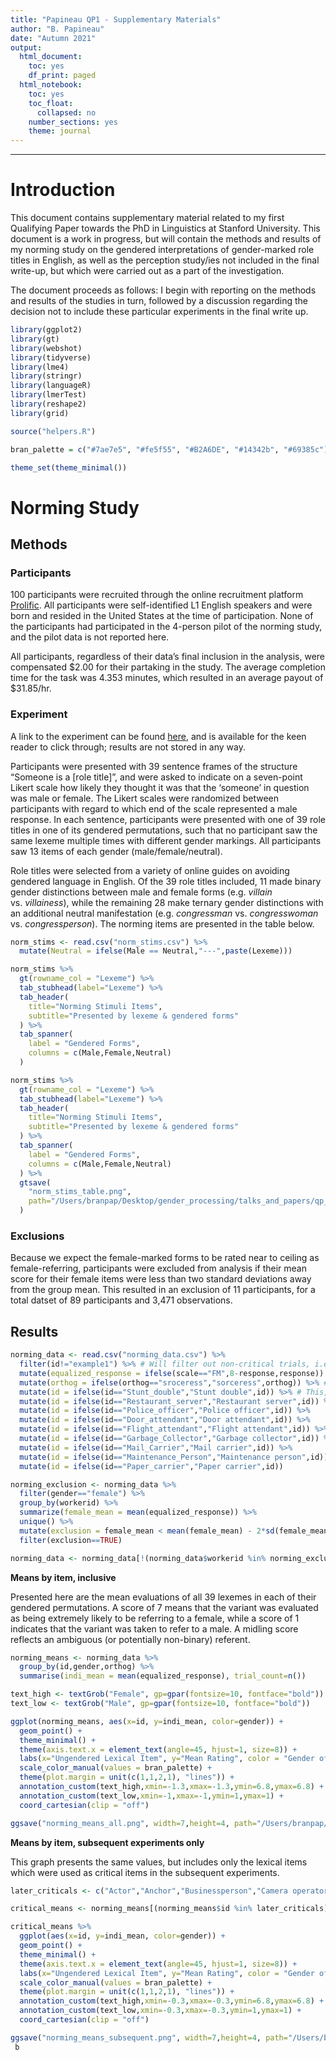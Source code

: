 ```yaml
---
title: "Papineau QP1 - Supplementary Materials"
author: "B. Papineau"
date: "Autumn 2021"
output:
  html_document:
    toc: yes
    df_print: paged
  html_notebook:
    toc: yes
    toc_float:
      collapsed: no
    number_sections: yes
    theme: journal
---
```

---

# Introduction

This document contains supplementary material related to my first Qualifying Paper towards the PhD in Linguistics at Stanford University. This document is a work in progress, but will contain the methods and results of my norming study on the gendered interpretations of gender-marked role titles in English, as well as the perception study/ies not included in the final write-up, but which were carried out as a part of the investigation.\par 
The document proceeds as follows: I begin with reporting on the methods and results of the studies in turn, followed by a discussion regarding the decision not to include these particular experiments in the final write up. 

```r
library(ggplot2) 
library(gt)
library(webshot)
library(tidyverse) 
library(lme4) 
library(stringr)
library(languageR)
library(lmerTest)
library(reshape2)
library(grid)

source("helpers.R")

bran_palette = c("#7ae7e5", "#fe5f55", "#B2A6DE", "#14342b", "#69385c")

theme_set(theme_minimal())

```


# Norming Study 

## Methods

### Participants

100 participants were recruited through the online recruitment platform [Prolific](prolific.co.uk). All participants were self-identified L1 English speakers and were born and resided in the United States at the time of participation. None of the participants had participated in the 4-person pilot of the norming study, and the pilot data is not reported here. 

All participants, regardless of their data's final inclusion in the analysis, were compensated \$2.00 for their partaking in the study. The average completion time for the task was 4.353 minutes, which resulted in an average payout of \$31.85/hr. 

### Experiment

A link to the experiment can be found [here](https://branpap.github.io/gender_processing/experiments/norming_study_one/experiment.html), and is available for the keen reader to click through; results are not stored in any way.

Participants were presented with 39 sentence frames of the structure "Someone is a [role title]", and were asked to indicate on a seven-point Likert scale how likely they thought it was that the 'someone' in question was male or female. The Likert scales were randomized between participants with regard to which end of the scale represented a male response. In each sentence, participants were presented with one of 39 role titles in one of its gendered permutations, such that no participant saw the same lexeme multiple times with different gender markings. All participants saw 13 items of each gender (male/female/neutral). 

Role titles were selected from a variety of online guides on avoiding gendered language in English. Of the 39 role titles included, 11 made binary gender distinctions between male and female forms (e.g. *villain* vs. *villainess*), while the remaining 28 make ternary gender distinctions with an additional neutral manifestation (e.g. *congressman* vs. *congresswoman* vs. *congressperson*). The norming items are presented in the table below. 

   

```r
norm_stims <- read.csv("norm_stims.csv") %>%
  mutate(Neutral = ifelse(Male == Neutral,"---",paste(Lexeme)))
```

```r
norm_stims %>%
  gt(rowname_col = "Lexeme") %>% 
  tab_stubhead(label="Lexeme") %>%
  tab_header(
    title="Norming Stimuli Items",
    subtitle="Presented by lexeme & gendered forms"
  ) %>%
  tab_spanner(
    label = "Gendered Forms",
    columns = c(Male,Female,Neutral)
  ) 
```

```r
norm_stims %>%
  gt(rowname_col = "Lexeme") %>% 
  tab_stubhead(label="Lexeme") %>%
  tab_header(
    title="Norming Stimuli Items",
    subtitle="Presented by lexeme & gendered forms"
  ) %>%
  tab_spanner(
    label = "Gendered Forms",
    columns = c(Male,Female,Neutral)
  ) %>%
  gtsave(
    "norm_stims_table.png",
    path="/Users/branpap/Desktop/gender_processing/talks_and_papers/qp_paper/figures/"
  )
```


### Exclusions 
Because we expect the female-marked forms to be rated near to ceiling as female-referring, participants were excluded from analysis if their mean score for their female items were less than two standard deviations away from the group mean. This resulted in an exclusion of 11 participants, for a total datset of 89 participants and 3,471 observations. 

## Results

```r
norming_data <- read.csv("norming_data.csv") %>%
  filter(id!="example1") %>% # Will filter out non-critical trials, i.e. the example trial from the beginning of the experiment
  mutate(equalized_response = ifelse(scale=="FM",8-response,response)) %>% # This will render all data points on the same scale, as participants randomly received either "very likely a man" or "very likely a woman" as the left end of their response scale, with the other appearing at the right end
  mutate(orthog = ifelse(orthog=="sroceress","sorceress",orthog)) %>% # Fixes a typo
  mutate(id = ifelse(id=="Stunt_double","Stunt double",id)) %>% # This, as well as all lines below it, convert compounds formed by spaces from their underscore forms to their spaced forms (e.g. police_officer -> Police officer)
  mutate(id = ifelse(id=="Restaurant_server","Restaurant server",id)) %>%
  mutate(id = ifelse(id=="Police_officer","Police officer",id)) %>%
  mutate(id = ifelse(id=="Door_attendant","Door attendant",id)) %>%
  mutate(id = ifelse(id=="Flight_attendant","Flight attendant",id)) %>%
  mutate(id = ifelse(id=="Garbage_Collector","Garbage collector",id)) %>%
  mutate(id = ifelse(id=="Mail_Carrier","Mail carrier",id)) %>%
  mutate(id = ifelse(id=="Maintenance_Person","Maintenance person",id)) %>%
  mutate(id = ifelse(id=="Paper_carrier","Paper carrier",id)) 
```


```r
norming_exclusion <- norming_data %>% 
  filter(gender=="female") %>% 
  group_by(workerid) %>%
  summarize(female_mean = mean(equalized_response)) %>%
  unique() %>% 
  mutate(exclusion = female_mean < mean(female_mean) - 2*sd(female_mean)) %>%
  filter(exclusion==TRUE)

norming_data <- norming_data[!(norming_data$workerid %in% norming_exclusion$workerid),]
```

**Means by item, inclusive**

Presented here are the mean evaluations of all 39 lexemes in each of their gendered permutations. A score of 7 means that the variant was evaluated as being extremely likely to be referring to a female, while a score of 1 indicates that the variant was taken to refer to a male. A midling score reflects an ambiguous (or potentially non-binary) referent. 

```r
norming_means <- norming_data %>%
  group_by(id,gender,orthog) %>%
  summarise(indi_mean = mean(equalized_response), trial_count=n())
```

```r
text_high <- textGrob("Female", gp=gpar(fontsize=10, fontface="bold"))
text_low <- textGrob("Male", gp=gpar(fontsize=10, fontface="bold"))
```

```r
ggplot(norming_means, aes(x=id, y=indi_mean, color=gender)) + 
  geom_point() + 
  theme_minimal() + 
  theme(axis.text.x = element_text(angle=45, hjust=1, size=8)) + 
  labs(x="Ungendered Lexical Item", y="Mean Rating", color = "Gender of Form Seen", title="Mean Gender Rating by Ungendered Form and Gender Seen") + 
  scale_color_manual(values = bran_palette) + 
  theme(plot.margin = unit(c(1,1,2,1), "lines")) +
  annotation_custom(text_high,xmin=-1.3,xmax=-1.3,ymin=6.8,ymax=6.8) + 
  annotation_custom(text_low,xmin=-1,xmax=-1,ymin=1,ymax=1) + 
  coord_cartesian(clip = "off")
```
```r
ggsave("norming_means_all.png", width=7,height=4, path="/Users/branpap/Desktop/gender_processing/talks_and_papers/qp_paper/figures/")
```


**Means by item, subsequent experiments only**

This graph presents the same values, but includes only the lexical items which were used as critical items in the subsequent experiments. 

```r
later_criticals <- c("Actor","Anchor","Businessperson","Camera operator","Congressperson","Craftsperson","Crewmember","Firefighter","Flight attendant","Foreperson","Heir","Hero","Host","Hunter","Layperson","Meteorologist","Police officer","Salesperson","Stunt double","Villain")
```

```r
critical_means <- norming_means[(norming_means$id %in% later_criticals),]
```


```r
critical_means %>%
  ggplot(aes(x=id, y=indi_mean, color=gender)) + 
  geom_point() + 
  theme_minimal() + 
  theme(axis.text.x = element_text(angle=45, hjust=1, size=8)) + 
  labs(x="Ungendered Lexical Item", y="Mean Rating", color = "Gender of Form Seen", title="Mean Gender Rating by Ungendered Form and Gender Seen") + 
  scale_color_manual(values = bran_palette) + 
  theme(plot.margin = unit(c(1,1,2,1), "lines")) +
  annotation_custom(text_high,xmin=-0.3,xmax=-0.3,ymin=6.8,ymax=6.8) + 
  annotation_custom(text_low,xmin=-0.3,xmax=-0.3,ymin=1,ymax=1) + 
  coord_cartesian(clip = "off")
```


```r
ggsave("norming_means_subsequent.png", width=7,height=4, path="/Users/branpap/Desktop/gender_processing/talks_and_papers/qp_paper/figures/")
 b
```




